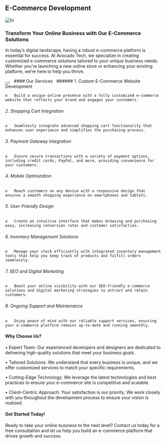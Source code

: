 
## E-Commerce Development

![hi](/assets/services/mobile-app-development/E-Commerce-Development.jpg)

### Transform Your Online Business with Our E-Commerce Solutions

In today’s digital landscape, having a robust e-commerce platform is essential for success. At Avocado Tech, we specialize in creating customized e-commerce solutions tailored to your unique business needs. Whether you're launching a new online store or enhancing your existing platform, we’re here to help you thrive.

<Link href="/contact"><Button></Button></Link>
&nbsp;
#### Our Services
&nbsp;
###### 1.	Custom E-Commerce Website Development

    o	Build a unique online presence with a fully customized e-commerce website that reflects your brand and engages your customers.

###### 2.	Shopping Cart Integration

    o	Seamlessly integrate advanced shopping cart functionality that enhances user experience and simplifies the purchasing process.

###### 3.	Payment Gateway Integration

    o	Ensure secure transactions with a variety of payment options, including credit cards, PayPal, and more, providing convenience for your customers.

###### 4.	Mobile Optimization

    o	Reach customers on any device with a responsive design that ensures a smooth shopping experience on smartphones and tablets.

###### 5.	User-Friendly Design

    o	Create an intuitive interface that makes browsing and purchasing easy, increasing conversion rates and customer satisfaction.

###### 6.	Inventory Management Solutions

    o	Manage your stock efficiently with integrated inventory management tools that help you keep track of products and fulfill orders seamlessly.

###### 7.	SEO and Digital Marketing

    o	Boost your online visibility with our SEO-friendly e-commerce solutions and digital marketing strategies to attract and retain customers.

###### 8.	Ongoing Support and Maintenance

    o	Enjoy peace of mind with our reliable support services, ensuring your e-commerce platform remains up-to-date and running smoothly.

#### Why Choose Us?
•	Expert Team: Our experienced developers and designers are dedicated to delivering high-quality solutions that meet your business goals.

•	Tailored Solutions: We understand that every business is unique, and we offer customized services to match your specific requirements.

•	Cutting-Edge Technology: We leverage the latest technologies and best practices to ensure your e-commerce site is competitive and scalable.

•	Client-Centric Approach: Your satisfaction is our priority. We work closely with you throughout the development process to ensure your vision is realized.

#### Get Started Today!
Ready to take your online business to the next level? Contact us today for a free consultation and let us help you build an e-commerce platform that drives growth and success.
